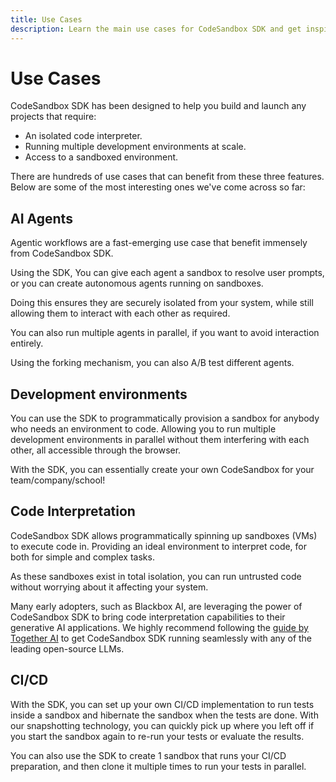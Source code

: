 ```yaml
---
title: Use Cases
description: Learn the main use cases for CodeSandbox SDK and get inspired to build the next big thing.
---
```


# Use Cases

CodeSandbox SDK has been designed to help you build and launch any projects that require:

- An isolated code interpreter.
- Running multiple development environments at scale.
- Access to a sandboxed environment.

There are hundreds of use cases that can benefit from these three features. Below are some of the most interesting ones we've come across so far:

## AI Agents

Agentic workflows are a fast-emerging use case that benefit immensely from CodeSandbox SDK.

Using the SDK, You can give each agent a sandbox to resolve user prompts, or you can create autonomous agents running on sandboxes.

Doing this ensures they are securely isolated from your system, while still allowing them to interact with each other as required.

You can also run multiple agents in parallel, if you want to avoid interaction entirely.

Using the forking mechanism, you can also A/B test different agents.

## Development environments

You can use the SDK to programmatically provision a sandbox for anybody who needs an environment to code. Allowing you to run multiple development environments in parallel without them interfering with each other, all accessible through the browser.

With the SDK, you can essentially create your own CodeSandbox for your team/company/school!

## Code Interpretation

CodeSandbox SDK allows programmatically spinning up sandboxes (VMs) to execute code in. Providing an ideal environment to interpret code, for both for simple and complex tasks.

As these sandboxes exist in total isolation, you can run untrusted code without worrying about it affecting your system.

Many early adopters, such as Blackbox AI, are leveraging the power of CodeSandbox SDK to bring code interpretation capabilities to their generative AI applications. We highly recommend following the [guide by Together AI](https://docs.together.ai/docs/code-execution) to get CodeSandbox SDK running seamlessly with any of the leading open-source LLMs.

## CI/CD

With the SDK, you can set up your own CI/CD implementation to run tests inside a sandbox and hibernate the sandbox when the tests are done. With our snapshotting technology, you can quickly pick up where you left off if you start the sandbox again to re-run your tests or evaluate the results.

You can also use the SDK to create 1 sandbox that runs your CI/CD preparation, and then clone it multiple times to run your tests in parallel.
